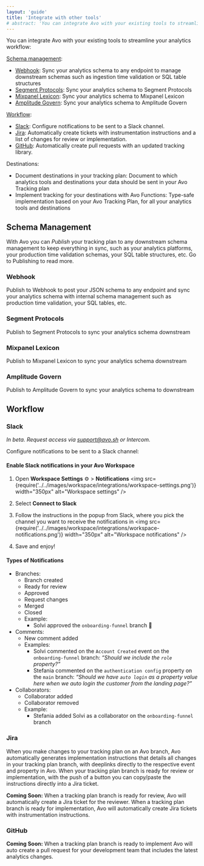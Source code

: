 ```yaml
---
layout: 'guide'
title: 'Integrate with other tools'
# abstract: 'You can integrate Avo with your existing tools to streamline your analytics workflow'
---
```



You can integrate Avo with your existing tools to streamline your analytics workflow:

<a href="#schema-management">Schema management</a>:

- <a href="#webhook">Webhook</a>: Sync your analytics schema to any endpoint to manage downstream schemas such as ingestion time validation or SQL table structures  
- <a href="#segment-protocols">Segment Protocols</a>: Sync your analytics schema to Segment Protocols  
- <a href="#mixpanel-lexicon">Mixpanel Lexicon</a>: Sync your analytics schema to Mixpanel Lexicon  
- <a href="#amplitude-govern">Amplitude Govern</a>: Sync your analytics schema to Amplitude Govern  

<a href="#workflow">Workflow</a>:

- <a href="#slack">Slack</a>: Configure notifications to be sent to a Slack channel.  
- <a href="#jira">Jira</a>: Automatically create tickets with instrumentation instructions and a list of changes for review or implementation.
- <a href="#github">GitHub</a>: Automatically create pull requests with an updated tracking library.

Destinations:
- <Link href="/data-design/define-sources-and-destinations#destinations" passHref>Document destinations in your tracking plan</Link>: Document to which analytics tools and destinations your data should be sent in your Avo Tracking plan  
- <Link href="/implementation/start-using-avo-functions" passHref>Implement tracking for your destinations with Avo Functions</Link>: Type-safe implementation based on your Avo Tracking Plan, for all your analytics tools and destinations


## Schema Management

With Avo you can _<Link passHref href="/workspace/tracking-plan/publishing">Publish</Link>_ your tracking plan to any downstream schema management to keep everything in sync, such as your analytics platforms, your production time validation schemas, your SQL table structures, etc. Go to <Link passHref href="/workspace/tracking-plan/publishing">Publishing</Link> to read more.

### Webhook
<Link passHref href="/workspace/tracking-plan/publishing#webhook">Publish to Webhook</Link> to post your JSON schema to any endpoint and sync your analytics schema with internal schema management such as production time validation, your SQL tables, etc.  

### Segment Protocols
<Link passHref href="/workspace/tracking-plan/publishing#segment-protocols">Publish to Segment Protocols</Link> to sync your analytics schema downstream

### Mixpanel Lexicon
<Link passHref href="/workspace/tracking-plan/publishing#mixpanel-lexicon">Publish to Mixpanel Lexicon</Link> to sync your analytics schema downstream


### Amplitude Govern
<Link passHref href="/workspace/tracking-plan/publishing#amplitude-govern">Publish to Amplitude Govern</Link> to sync your analytics schema to downstream


## Workflow

### Slack

_In beta. Request access via support@avo.sh or Intercom._

Configure notifications to be sent to a Slack channel:


#### Enable Slack notifications in your Avo Workspace

1. Open **Workspace Settings** ⚙️ > **Notifications**
<img
  src={require('../../images/workspace/integrations/workspace-settings.png')}
  width="350px"
  alt="Workspace settings"
/>
2. Select **Connect to Slack**
3. Follow the instructions in the popup from Slack, where you pick the channel you want to receive the notifications in
<img
  src={require('../../images/workspace/integrations/workspace-notifications.png')}
  width="350px"
  alt="Workspace notifications"
/>

4. Save and enjoy!


#### Types of Notifications

- Branches:
    - Branch created
    - Ready for review
    - Approved
    - Request changes
    - Merged
    - Closed
    - Example:
        - Solvi approved the `onboarding-funnel` branch 🎉
- Comments: 
    - New comment added
    - Examples:
        - Solvi commented on the `Account Created` event on the `onboarding-funnel` branch: _“Should we include the `role` property?”_
        - Stefania commented on the `authentication config` property on the `main` branch: _“Should we have `auto login` as a property value here when we auto login the customer from the landing page?”_
- Collaborators: 
    - Collaborator added
    - Collaborator removed
    - Example:
        - Stefania added Solvi as a collaborator on the `onboarding-funnel` branch

### Jira

When you make changes to your tracking plan on an Avo branch, Avo automatically generates <Link passHref href="implementation/read-implementation-diff">implementation instructions</Link> that details all changes in your tracking plan branch, with deeplinks directly to the respective event and property in Avo. When your tracking plan branch is ready for review or implementation, with the push of a button you can copy/paste the instructions directly into a Jira ticket.

**Coming Soon:** When a tracking plan branch is ready for review, Avo will automatically create a Jira ticket for the reviewer. When a tracking plan branch is ready for implementation, Avo will automatically create Jira tickets with instrumentation instructions.

### GitHub

**Coming Soon:** When a tracking plan branch is ready to implement Avo will auto create a pull request for your development team that includes the latest analytics changes.

